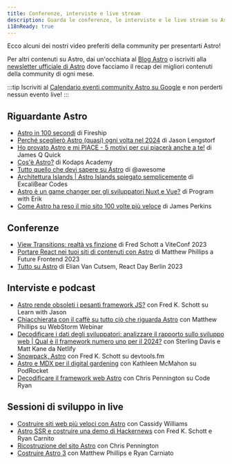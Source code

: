 ```yaml
---
title: Conferenze, interviste e live stream  
description: Guarda le conferenze, le interviste e le live stream su Astro!
i18nReady: true
---
```



Ecco alcuni dei nostri video preferiti della community per presentarti Astro!

Per altri contenuti su Astro, dai un'occhiata al [Blog Astro](https://astro.build/blog/) o iscriviti alla [newsletter ufficiale di Astro](https://astro.build/newsletter/signup) dove facciamo il recap dei migliori contenuti della community di ogni mese. 

:::tip
Iscriviti al [Calendario eventi community Astro su Google](https://calendar.google.com/calendar/embed?src=c_g6re3u5gkl0mug3ktn1dibqhfk%40group.calendar.google.com) e non perderti nessun evento live!
:::

## Riguardante Astro

- [Astro in 100 secondi](https://www.youtube.com/watch?v=dsTXcSeAZq8) di Fireship
- [Perché sceglierò Astro (quasi) ogni volta nel 2024](https://www.youtube.com/watch?v=kssIEqSJeMI) di Jason Lengstorf
- [Ho provato Astro e mi PIACE - 5 motivi per cui piacerà anche a te!](https://www.youtube.com/watch?v=wND4lSml31A) di James Q Quick  
- [Cos'è Astro?](https://www.youtube.com/watch?v=oQDErNNzdwU) di Kodaps Academy
- [Tutto quello che devi sapere su Astro](https://www.youtube.com/watch?v=rRxuVOutmFQ) di @awesome  
- [Architettura Islands | Astro Islands spiegato semplicemente](https://www.youtube.com/watch?v=kwqlP6Pe0SI) di ExcaliBear Codes
- [Astro è un game changer per gli sviluppatori Nuxt e Vue?](https://www.youtube.com/watch?v=Sq7eKxPqfSo) di Program with Erik  
- [Come Astro ha reso il mio sito 100 volte più veloce](https://www.youtube.com/watch?v=cOxA3kMYtkM) di James Perkins

## Conferenze

- [View Transitions: realtà vs finzione](https://www.youtube.com/watch?v=iT-3amHK7tA&list=PLqGQbXn_GDmkOsHI7-Wrbv1GgAA4tJZhg&index=29) di Fred Schott a ViteConf 2023
- [Portare React nei tuoi siti di contenuti con Astro](https://www.youtube.com/watch?v=Fouws8iKPKQ) di Matthew Phillips a Future Frontend 2023  
- [Tutto su Astro](https://www.youtube.com/watch?v=WKXHFIulZ9g) di Elian Van Cutsem, React Day Berlin 2023

## Interviste e podcast

- [Astro rende obsoleti i pesanti framework JS?](https://www.youtube.com/watch?v=4Ohi9G-RCcE) con Fred K. Schott su Learn with Jason  
- [Chiacchierata con il caffè su tutto ciò che riguarda Astro](https://www.youtube.com/watch?v=3eyedOP83fw) con Matthew Phillips su WebStorm Webinar  
- [Decodificare i dati degli sviluppatori: analizzare il rapporto sullo sviluppo web | Qual è il framework numero uno per il 2024?](https://youtu.be/2vqIHyz6iKs?si=vLcyzm07teC6v7u5&t=1679) con Sterling Davis e Matt Kane da Netlify  
- [Snowpack, Astro](https://www.devtools.fm/episode/14) con Fred K. Schott su devtools.fm  
- [Astro e MDX per il digital gardening](https://podrocket.logrocket.com/astro-mdx-kathleen-mcmahon) con Kathleen McMahon su PodRocket  
- [Decodificare il framework web Astro](https://www.youtube.com/watch?v=4PKT8x78yOQ) con Chris Pennington su Code Ryan

## Sessioni di sviluppo in live

- [Costruire siti web più veloci con Astro](https://www.youtube.com/watch?v=0eka27P4Pr4) con Cassidy Williams  
- [Astro SSR e costruire una demo di Hackernews](https://www.youtube.com/watch?v=2ZEMb_H-LYE) con Fred K. Schott e Ryan Carnito  
- [Ricostruzione del sito Astro](https://www.youtube.com/watch?v=VDGEpachpwc) con Chris Pennington  
- [Costruire Astro 3](https://www.youtube.com/watch?v=2zhYwg_nBqQ) con Matthew Phillips e Ryan Carniato